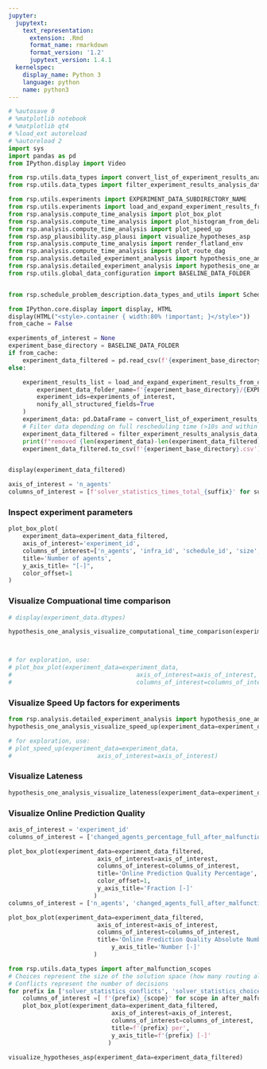 ```yaml
---
jupyter:
  jupytext:
    text_representation:
      extension: .Rmd
      format_name: rmarkdown
      format_version: '1.2'
      jupytext_version: 1.4.1
  kernelspec:
    display_name: Python 3
    language: python
    name: python3
---
```


```python
# %autosave 0
# %matplotlib notebook
# %matplotlib qt4
# %load_ext autoreload
# %autoreload 2
import sys
import pandas as pd
from IPython.display import Video

from rsp.utils.data_types import convert_list_of_experiment_results_analysis_to_data_frame
from rsp.utils.data_types import filter_experiment_results_analysis_data_frame

from rsp.utils.experiments import EXPERIMENT_DATA_SUBDIRECTORY_NAME
from rsp.utils.experiments import load_and_expand_experiment_results_from_data_folder
from rsp.analysis.compute_time_analysis import plot_box_plot
from rsp.analysis.compute_time_analysis import plot_histogram_from_delay_data
from rsp.analysis.compute_time_analysis import plot_speed_up
from rsp.asp_plausibility.asp_plausi import visualize_hypotheses_asp
from rsp.analysis.compute_time_analysis import render_flatland_env
from rsp.analysis.compute_time_analysis import plot_route_dag
from rsp.analysis.detailed_experiment_analysis import hypothesis_one_analysis_visualize_computational_time_comparison
from rsp.analysis.detailed_experiment_analysis import hypothesis_one_analysis_visualize_lateness
from rsp.utils.global_data_configuration import BASELINE_DATA_FOLDER


from rsp.schedule_problem_description.data_types_and_utils import ScheduleProblemEnum

from IPython.core.display import display, HTML
display(HTML("<style>.container { width:80% !important; }</style>"))
from_cache = False
```

```python
experiments_of_interest = None
experiment_base_directory = BASELINE_DATA_FOLDER
if from_cache:
    experiment_data_filtered = pd.read_csv(f'{experiment_base_directory}.csv')
else:

    experiment_results_list = load_and_expand_experiment_results_from_data_folder(
        experiment_data_folder_name=f'{experiment_base_directory}/{EXPERIMENT_DATA_SUBDIRECTORY_NAME}',
        experiment_ids=experiments_of_interest,
        nonify_all_structured_fields=True
    )
    experiment_data: pd.DataFrame = convert_list_of_experiment_results_analysis_to_data_frame(experiment_results_list)
    # Filter data depending on full rescheduling time (>10s and within 97% percentile)
    experiment_data_filtered = filter_experiment_results_analysis_data_frame(experiment_data)
    print(f"removed {len(experiment_data)-len(experiment_data_filtered)}/{len(experiment_data)} rows")
    experiment_data_filtered.to_csv(f'{experiment_base_directory}.csv')


display(experiment_data_filtered)
```

```python
axis_of_interest = 'n_agents'
columns_of_interest = [f'solver_statistics_times_total_{suffix}' for suffix in ['full', 'full_after_malfunction', 'delta_perfect_after_malfunction']]
```

### Inspect experiment parameters

```python
plot_box_plot(
    experiment_data=experiment_data_filtered,
    axis_of_interest='experiment_id',
    columns_of_interest=['n_agents', 'infra_id', 'schedule_id', 'size', 'earliest_malfunction', 'malfunction_duration', 'malfunction_agend_id'],
    title='Number of agents',
    y_axis_title= "[-]",
    color_offset=1
)
```

### Visualize Compuational time comparison

```python
# display(experiment_data.dtypes)

hypothesis_one_analysis_visualize_computational_time_comparison(experiment_data=experiment_data_filtered)



# for exploration, use:
# plot_box_plot(experiment_data=experiment_data,
#                                   axis_of_interest=axis_of_interest,
#                                   columns_of_interest=columns_of_interest)
```

### Visualize Speed Up factors for experiments

```python
from rsp.analysis.detailed_experiment_analysis import hypothesis_one_analysis_visualize_speed_up
hypothesis_one_analysis_visualize_speed_up(experiment_data=experiment_data_filtered)

# for exploration, use:
# plot_speed_up(experiment_data=experiment_data,
#                        axis_of_interest=axis_of_interest)
```

### Visualize Lateness

```python
hypothesis_one_analysis_visualize_lateness(experiment_data=experiment_data_filtered)
```

### Visualize Online Prediction Quality

```python
axis_of_interest = 'experiment_id'
columns_of_interest = ['changed_agents_percentage_full_after_malfunction', 'online_predicted_changed_agents_percentage','online_predicted_changed_agents_false_positives_percentage', 'online_predicted_changed_agents_false_negatives_percentage']

plot_box_plot(experiment_data=experiment_data_filtered,
                         axis_of_interest=axis_of_interest,
                         columns_of_interest=columns_of_interest,
                         title='Online Prediction Quality Percentage',
                         color_offset=1,
                         y_axis_title='Fraction [-]'
                        )
columns_of_interest = ['n_agents', 'changed_agents_full_after_malfunction', 'online_predicted_changed_agents','online_predicted_changed_agents_false_positives', 'online_predicted_changed_agents_false_negatives']

plot_box_plot(experiment_data=experiment_data_filtered,
                         axis_of_interest=axis_of_interest,
                         columns_of_interest=columns_of_interest,
                         title='Online Prediction Quality Absolute Numbers',
                             y_axis_title='Number [-]'
                        )
```

```python
from rsp.utils.data_types import after_malfunction_scopes
# Choices represent the size of the solution space (how many routing alternatives, how many potential resource conflicts?
# Conflicts represent the number of decisions
for prefix in ['solver_statistics_conflicts', 'solver_statistics_choices', 'nb_resource_conflicts']:
    columns_of_interest =[ f'{prefix}_{scope}' for scope in after_malfunction_scopes ]
    plot_box_plot(experiment_data=experiment_data_filtered,
                             axis_of_interest=axis_of_interest,
                             columns_of_interest=columns_of_interest,
                             title=f'{prefix} per',
                             y_axis_title=f'{prefix} [-]'
                            )
```

```python
visualize_hypotheses_asp(experiment_data=experiment_data_filtered)
```
